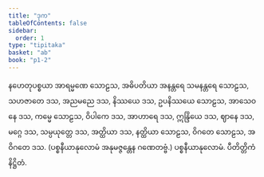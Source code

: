 ```yaml
---
title: "ဒုက"
tableOfContents: false
sidebar:
  order: 1
type: "tipitaka"
basket: "ab"
book: "p1-2"
---
```



<DynamicBreadcrumb />

<Division number="52" book="p1-2" e="ch" v="37" p="134">

<Paragraph number="786" book="p1-2">
နဟေတုပစ္စယာ အာရမ္မဏေ သောဠသ, အဓိပတိယာ အနန္တရေ သမနန္တရေ သောဠသ, သဟဇာတေ ဒသ, အညမညေ ဒသ, နိဿယေ ဒသ, ဥပနိဿယေ သောဠသ, အာသေဝနေ ဒသ, ကမ္မေ သောဠသ, ဝိပါကေ ဒသ, အာဟာရေ ဒသ, ဣန္ဒြိယေ ဒသ, ဈာနေ ဒသ, မဂ္ဂေ ဒသ, သမ္ပယုတ္တေ ဒသ, အတ္ထိယာ ဒသ, နတ္ထိယာ သောဠသ, ဝိဂတေ သောဠသ, အဝိဂတေ ဒသ.

</Paragraph>
</Division>

<Paragraph number="787" type="center" book="p1-2">
(ပစ္စနီယာနုလောမံ အနုမဇ္ဇန္တေန ဂဏေတဗ္ဗံ.)



</Paragraph>

<Paragraph number="788" type="center" book="p1-2">
ပစ္စနီယာနုလောမံ.



</Paragraph>

<Paragraph number="789" type="center" book="p1-2">
ပီတိတ္တိကံ နိဋ္ဌိတံ.
</Paragraph>